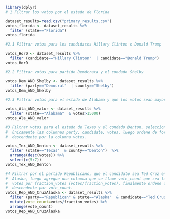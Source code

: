 ```r
library(dplyr)
# 1 Filtrar los votos por el estado de Florida

dataset_results=read.csv("primary_results.csv")
votos_florida <- dataset_results %>%
  filter (state=="Florida")
votos_florida
```
```r
#2.1 Filtrar votos para los candidatos Hillary Clinton o Donald Trump

votos_HorD <- dataset_results %>%
  filter (candidate=="Hillary Clinton"  | candidate=="Donald Trump")
votos_HorD
```
```r
#2.2 Filtrar votos para partido Demócrata y el condado Shelby

votos_Dem_AND_Shelby <- dataset_results %>%
  filter (party=="Democrat"  | county=="Shelby")
votos_Dem_AND_Shelby 
```

```r
#2.3 Filtrar votos para el estado de Alabama y que los votos sean mayores de 15000

votos_Ala_AND_valor <- dataset_results %>%
  filter (state=="Alabama"  & votes>15000)
votos_Ala_AND_valor
```
```r
#3 Filtrar votos para el estado de Texas y el condado Denton, seleccionando
#  únicamente las columnas party, candidate, votes, luego ordene de forma
#  descendente por la columna votes.

votos_Tex_AND_Denton <- dataset_results %>%
  filter (state=="Texas"  & county=="Denton")  %>%
  arrange(desc(votes)) %>%
  select(c(5:7))
votos_Tex_AND_Denton
```
```r
#4 Filtrar por el partido Republicano, que el candidato sea Ted Cruz en el estado de
#  Alaska, luego agregue una columna que se llame vote_count que sea la división de
#  votes por fraction_votes (votes/fraction_votes), finalmente ordene de forma
#  descendente por vote_count.
votos_Rep_AND_CruzAlaska <- dataset_results %>%
  filter (party=="Republican" & state=="Alaska"  & candidate=="Ted Cruz") %>%
  mutate(vote_count=votes/fraction_votes) %>%
  arrange(vote_count)
votos_Rep_AND_CruzAlaska
```